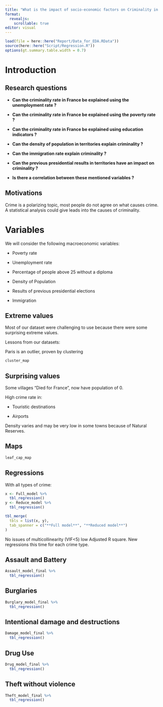 ```yaml
---
title: "What is the impact of socio-economic factors on Criminality in France?"
format: 
  revealjs:
    scrollable: true
editor: visual
---
```


```r
load(file = here::here("Report/Data_for_EDA.RData"))
source(here::here("Script/Regression.R"))
options(gt.summary.table.width = 0.7)

```

# Introduction

## Research questions {.smaller}

-   **Can the criminality rate in France be explained using the unemployment rate ?**

-   **Can the criminality rate in France be explained using the poverty rate ?**

-   **Can the criminality rate in France be explained using education indicators ?**

-   **Can the density of population in territories explain criminality ?**

-   **Can the immigration rate explain criminality ?**

-   **Can the previous presidential results in territories have an impact on criminality ?**

-   **Is there a correlation between these mentioned variables ?**

## Motivations

Crime is a polarizing topic, most people do not agree on what causes crime. A statistical analysis could give leads into the causes of criminality.

# Variables

We will consider the following macroeconomic variables:

-   Poverty rate

-   Unemployment rate

-   Percentage of people above 25 without a diploma

-   Density of Population

-   Results of previous presidential elections

-   Immigration

## Extreme values {.smaller}

Most of our dataset were challenging to use because there were some surprising extreme values.

Lessons from our datasets:

Paris is an outlier, proven by clustering

```r
cluster_map
```

## Surprising values

Some villages "Died for France", now have population of 0.

High crime rate in:

-   Touristic destinations

-    Airports

Density varies and may be very low in some towns because of Natural Reserves.

## Maps

```r
leaf_cap_map
```

## Regressions

With all types of crime:

```r
x <- Full_model %>% 
  tbl_regression()
y <- Reduce_model %>% 
  tbl_regression()

tbl_merge(
  tbls = list(x, y),
  tab_spanner = c("**Full model**", "**Reduced model**")
)
```

No issues of multicollinearity (VIF<5) low Adjusted R square.
New regressions this time for each crime type.

## Assault and Battery

```r
Assault_model_final %>% 
  tbl_regression()
```

## Burglaries

```r
Burglary_model_final %>% 
  tbl_regression()
```

## Intentional damage and destructions

```r
Damage_model_final %>% 
  tbl_regression()
```

## Drug Use

```r
Drug_model_final %>% 
  tbl_regression()
```


## Theft without violence

```r
Theft_model_final %>% 
  tbl_regression()
```
